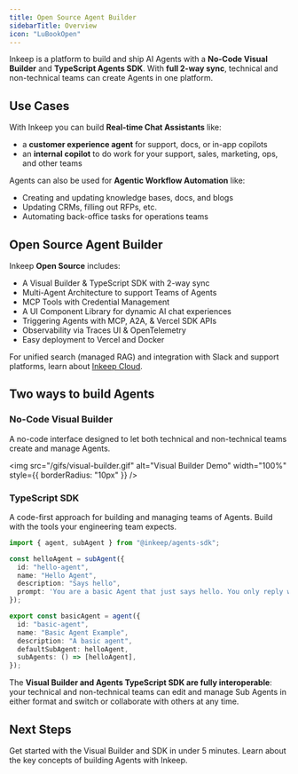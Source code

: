 ```yaml
---
title: Open Source Agent Builder
sidebarTitle: Overview
icon: "LuBookOpen"
---
```


Inkeep is a platform to build and ship AI Agents with a **No-Code Visual Builder** and **TypeScript Agents SDK**. With **full 2-way sync**, technical and non-technical teams can create Agents in one platform.

## Use Cases

With Inkeep you can build **Real-time Chat Assistants** like:
- a **customer experience agent** for support, docs, or in-app copilots
- an **internal copilot** to do work for your support, sales, marketing, ops, and other teams

Agents can also be used for **Agentic Workflow Automation** like:
- Creating and updating knowledge bases, docs, and blogs
- Updating CRMs, filling out RFPs, etc.
- Automating back-office tasks for operations teams

## Open Source Agent Builder

Inkeep **Open Source** includes:
- A Visual Builder & TypeScript SDK with 2-way sync
- Multi-Agent Architecture to support Teams of Agents
- MCP Tools with Credential Management
- A UI Component Library for dynamic AI chat experiences
- Triggering Agents with MCP, A2A, & Vercel SDK APIs
- Observability via Traces UI & OpenTelemetry
- Easy deployment to Vercel and Docker

For unified search (managed RAG) and integration with Slack and support platforms, learn about [Inkeep Cloud](https://inkeep.com/get-started).

## Two ways to build Agents

### No-Code Visual Builder

A no-code interface designed to let both technical and non-technical teams create and manage Agents.

<img
  src="/gifs/visual-builder.gif"
  alt="Visual Builder Demo"
  width="100%"
  style={{ borderRadius: "10px" }}
/>

### TypeScript SDK

A code-first approach for building and managing teams of Agents. Build with the tools your engineering team expects.

   ```typescript
   import { agent, subAgent } from "@inkeep/agents-sdk";

   const helloAgent = subAgent({
     id: "hello-agent",
     name: "Hello Agent",
     description: "Says hello",
     prompt: 'You are a basic Agent that just says hello. You only reply with the word "hello", but you may do it in different variations like h3110, h3110w0rld, h3110w0rld! etc...',
   });

   export const basicAgent = agent({
     id: "basic-agent",
     name: "Basic Agent Example",
     description: "A basic agent",
     defaultSubAgent: helloAgent,
     subAgents: () => [helloAgent],
   });
   ```

The **Visual Builder and Agents TypeScript SDK are fully interoperable**: your technical and non-technical teams can edit and manage Sub Agents in either format and switch or collaborate with others at any time.

## Next Steps

<Cards>
  <Card title="Follow the Quick Start" icon="LuZap" href="/quick-start">
    Get started with the Visual Builder and SDK in under 5 minutes.
  </Card>
  <Card title="Conceptual Overview" icon="LuLightbulb" href="/concepts">
    Learn about the key concepts of building Agents with Inkeep.
  </Card>
</Cards>
